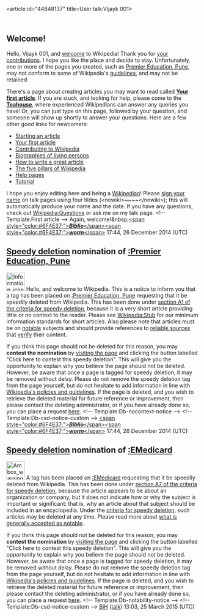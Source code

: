 <article id="44848137" title=User talk:Vijayk 001>
	<talkpage id="44848137" title="User talk:Vijayk 001">

== Welcome! ==

Hello, Vijayk 001, and [[Project:Introduction|welcome]] to Wikipedia! Thank you for [[Special:Contributions/Vijayk 001|your contributions]]. I hope you like the place and decide to stay. Unfortunately, one or more of the pages you created, such as [[Premier Education, Pune]], may not conform to some of Wikipedia's [[Wikipedia:List of policies|guidelines]], and may not be retained. 

There's a page about creating articles you may want to read called '''[[Wikipedia:Your first article|Your first article]]'''. If you are stuck, and looking for help, please come to the '''[[Wikipedia:Teahouse|Teahouse]]''', where experienced Wikipedians can answer any queries you have! Or, you can just type '''{{tl|help me}}''' on this page, followed by your question, and someone will show up shortly to answer your questions. Here are a few other good links for newcomers:
* [[Wikipedia:Starting an article|Starting an article]]
* [[Wikipedia:Your first article|Your first article]]
* [[Wikipedia:Contributing to Wikipedia|Contributing to Wikipedia]]
* [[Wikipedia:Biographies of living persons|Biographies of living persons]]
* [[Wikipedia:Article development|How to write a great article]]
* [[Wikipedia:Five pillars|The five pillars of Wikipedia]]
* [[Help:Contents|Help pages]]
* [[Wikipedia:Tutorial|Tutorial]]
I hope you enjoy editing here and being a [[Wikipedia:Wikipedians|Wikipedian]]! Please [[Wikipedia:Signatures|sign your name]] on talk pages using four tildes (&lt;nowiki&gt;~~~~&lt;/nowiki&gt;); this will automatically produce your name and the date. If you have any questions, check out [[Wikipedia:Questions]] or ask me on my talk page. &lt;!-- Template:First article --&gt; Again, welcome!&amp;nbsp;[[User:Biblioworm|&lt;span style=&quot;color:#6F4E37;&quot;&gt;'''''Biblio'''''&lt;/span&gt;]][[User_talk:Biblioworm|&lt;span style=&quot;color:#6F4E37;&quot;&gt;'''''worm'''''&lt;/span&gt;]] 17:44, 26 December 2014 (UTC)

==[[Wikipedia:Criteria for speedy deletion|Speedy deletion]] nomination of [[:Premier Education, Pune]]==
[[Image:Information icon4.svg|48px|left|alt=|link=]]
{{Quote box|quote=&lt;p&gt;If this is the first article that you have created, you may want to read [[WP:Your first article|the guide to writing your first article]].&lt;/p&gt;&lt;p&gt;You may want to consider using the [[Wikipedia:Article wizard|Article Wizard]] to help you create articles.&lt;/p&gt;|width=20%|align=right}}
Hello, and welcome to Wikipedia. This is a notice to inform you that a tag has been placed on [[:Premier Education, Pune]] requesting that it be speedily deleted from Wikipedia. This has been done under [[WP:CSD#A1|section A1 of the criteria for speedy deletion]], because it is a very short article providing little or no context to the reader. Please see [[Wikipedia:Stub#Essential information about stubs|Wikipedia:Stub]] for our minimum information standards for short articles. Also please note that articles must be on [[Wikipedia:Notability|notable]] subjects and should provide references to [[Wikipedia:Reliable sources|reliable sources]] that [[Wikipedia:Verifiability|verify]] their content. 

If you think this page should not be deleted for this reason, you may '''contest the nomination''' by [[:Premier Education, Pune|visiting the page]] and clicking the button labelled &quot;Click here to contest this speedy deletion&quot;. This will give you the opportunity to explain why you believe the page should not be deleted. However, be aware that once a page is tagged for speedy deletion, it may be removed without delay. Please do not remove the speedy deletion tag from the page yourself, but do not hesitate to add information in line with [[Wikipedia:List of policies|Wikipedia's policies and guidelines]]. If the page is deleted, and you wish to retrieve the deleted material for future reference or improvement, then please contact the deleting administrator, or if you have already done so, you can place a request [[WP:RFUD|here]]. &lt;!-- Template:Db-nocontext-notice --&gt; &lt;!-- Template:Db-csd-notice-custom --&gt; [[User:Biblioworm|&lt;span style=&quot;color:#6F4E37;&quot;&gt;'''''Biblio'''''&lt;/span&gt;]][[User_talk:Biblioworm|&lt;span style=&quot;color:#6F4E37;&quot;&gt;'''''worm'''''&lt;/span&gt;]] 17:44, 26 December 2014 (UTC)
==[[Wikipedia:Criteria for speedy deletion|Speedy deletion]] nomination of [[:EMedicard]]==
[[File:Ambox warning pn.svg|48px|left|alt=|link=]]
{{Quote box|quote=&lt;p&gt;If this is the first article that you have created, you may want to read [[WP:Your first article|the guide to writing your first article]].&lt;/p&gt;&lt;p&gt;You may want to consider using the [[Wikipedia:Article wizard|Article Wizard]] to help you create articles.&lt;/p&gt;|width=20%|align=right}}
A tag has been placed on [[:EMedicard]] requesting that it be speedily deleted from Wikipedia. This has been done under [[Wikipedia:Criteria for speedy deletion#A7|section A7 of the criteria for speedy deletion]], because the article appears to be about an organization or company, but it does not indicate how or why the subject is important or significant: that is, why an article about that subject should be included in an encyclopedia. Under the [[Wikipedia:Criteria for speedy deletion#Articles|criteria for speedy deletion]], such articles may be deleted at any time. Please read more about [[Wikipedia:The answer to life, the universe, and everything|what is generally accepted as notable]]. 

If you think this page should not be deleted for this reason, you may '''contest the nomination''' by [[:EMedicard|visiting the page]] and clicking the button labelled &quot;Click here to contest this speedy deletion&quot;. This will give you the opportunity to explain why you believe the page should not be deleted. However, be aware that once a page is tagged for speedy deletion, it may be removed without delay. Please do not remove the speedy deletion tag from the page yourself, but do not hesitate to add information in line with [[Wikipedia:List of policies|Wikipedia's policies and guidelines]]. If the page is deleted, and you wish to retrieve the deleted material for future reference or improvement, then please contact the deleting administrator, or if you have already done so, you can place a request [[WP:RFUD|here]]. &lt;!-- Template:Db-notability-notice --&gt; &lt;!-- Template:Db-csd-notice-custom --&gt; [[User:BiH|BiH]] ([[User talk:BiH|talk]]) 13:03, 25 March 2015 (UTC)
	</talkpage>
</article>